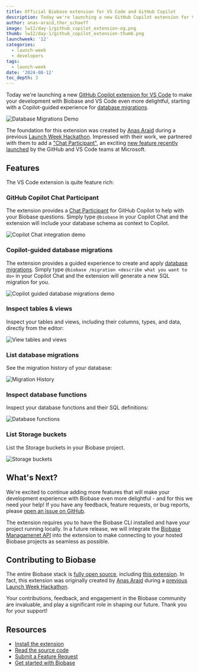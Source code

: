 ```yaml
---
title: Official Biobase extension for VS Code and GitHub Copilot
description: Today we're launching a new GitHub Copilot extension for VS Code to make your development with Biobase even more delightful.
author: anas-araid,thor_schaeff
image: lw12/day-1/github_copilot_extension-og.png
thumb: lw12/day-1/github_copilot_extension-thumb.png
launchweek: '12'
categories:
  - launch-week
  - developers
tags:
  - launch-week
date: '2024-08-12'
toc_depth: 3
---
```


Today we're launching a new [GitHub Copilot extension for VS Code](https://marketplace.visualstudio.com/items?itemName=Biobase.vscode-biobase-extension) to make your development with Biobase and VS Code even more delightful, starting with a Copilot-guided experience for [database migrations](/docs/guides/cli/local-development#database-migrations).

![Database Migrations Demo](/images/blog/lw12/day-1/copilot_migration.gif)

The foundation for this extension was created by [Anas Araid](https://github.com/anas-araid) during a previous [Launch Week Hackathon](https://twitter.com/anas_araid/status/1736641409094988033). Impressed with their work, we partnered with them to add a ["Chat Participant"](https://code.visualstudio.com/api/extension-guides/chat), an exciting [new feature recently launched](https://code.visualstudio.com/blogs/2024/06/24/extensions-are-all-you-need) by the GitHub and VS Code teams at Microsoft.

## Features

The VS Code extension is quite feature rich:

### GitHub Copilot Chat Participant

The extension provides a [Chat Participant](https://code.visualstudio.com/api/extension-guides/chat) for GitHub Copilot to help with your Biobase questions. Simply type `@biobase` in your Copilot Chat and the extension will include your database schema as context to Copilot.

![Copilot Chat integration demo](/images/blog/lw12/day-1/copilot_chat.gif)

### Copilot-guided database migrations

The extension provides a guided experience to create and apply [database migrations](/docs/guides/cli/local-development#database-migrations). Simply type `@biobase /migration <describe what you want to do>` in your Copilot Chat and the extension will generate a new SQL migration for you.

![Copilot guided database migrations demo](/images/blog/lw12/day-1/copilot_migration.gif)

### Inspect tables & views

Inspect your tables and views, including their columns, types, and data, directly from the editor:

![View tables and views](/images/blog/lw12/day-1/table_view.png)

### List database migrations

See the migration history of your database:

![Migration History](/images/blog/lw12/day-1/migration_history.png)

### Inspect database functions

Inspect your database functions and their SQL definitions:

![Database functions](/images/blog/lw12/day-1/database_functions.png)

### List Storage buckets

List the Storage buckets in your Biobase project.

![Storage buckets](/images/blog/lw12/day-1/storage-buckets.png)

## What's Next?

We're excited to continue adding more features that will make your development experience with Biobase even more delightful - and for this we need your help! If you have any feedback, feature requests, or bug reports, please [open an issue on GitHub](https://github.com/biobase-community/biobase-vscode-extension/issues).

The extension requires you to have the Biobase CLI installed and have your project running locally. In a future release, we will integrate the [Biobase Managamenet API](/docs/reference/api/introduction) into the extension to make connecting to your hosted Biobase projects as seamless as possible.

## Contributing to Biobase

The entire Biobase stack is [fully open source](/open-source), including [this extension](https://github.com/biobase-community/biobase-vscode-extension). In fact, this extension was originally created by [Anas Araid](https://github.com/anas-araid) during a [previous Launch Week Hackathon](https://twitter.com/anas_araid/status/1736641409094988033).

Your contributions, feedback, and engagement in the Biobase community are invaluable, and play a significant role in shaping our future. Thank you for your support!

## Resources

- [Install the extension](https://marketplace.visualstudio.com/items?itemName=Biobase.vscode-biobase-extension)
- [Read the source code](https://github.com/biobase-community/biobase-vscode-extension)
- [Submit a Feature Request](https://github.com/biobase-community/biobase-vscode-extension/issues)
- [Get started with Biobase](https://database.new)
